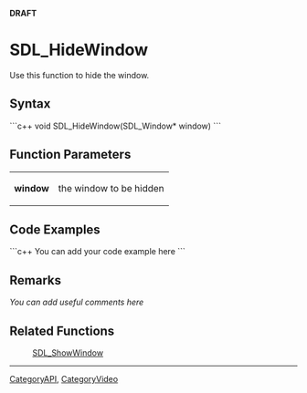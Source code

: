 <!-- pragma section-numbers off -->
<!-- pragma disable-camelcase -->
'''DRAFT'''

= SDL_HideWindow =
Use this function to hide the window.


== Syntax ==
```c++
void SDL_HideWindow(SDL_Window* window)
```

== Function Parameters ==
{|
|'''window'''
|the window to be hidden
|}

== Code Examples ==
```c++
You can add your code example here
```

== Remarks ==
''You can add useful comments here''

== Related Functions ==
:[[SDL_ShowWindow]]

----
[[CategoryAPI]], [[CategoryVideo]]

